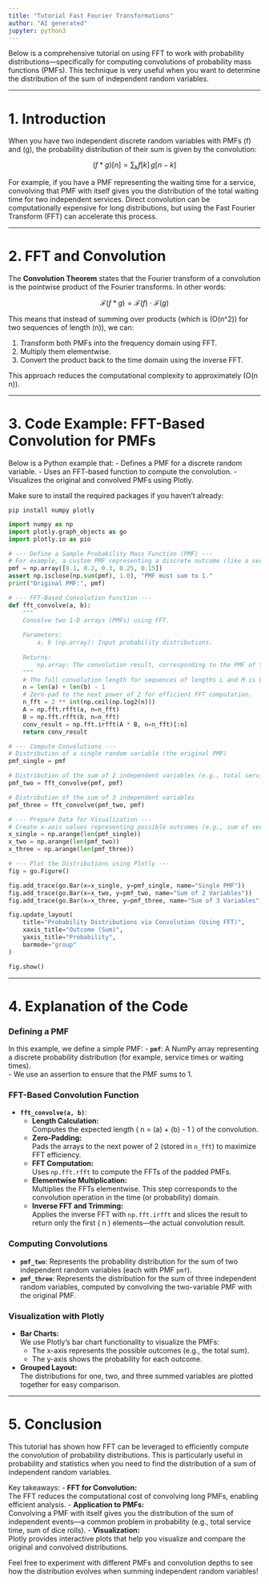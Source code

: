 ```yaml
---
title: "Tutorial Fast Fourier Transformations"
author: "AI generated"
jupyter: python3
---
```


Below is a comprehensive tutorial on using FFT to work with probability distributions—specifically for computing convolutions of probability mass functions (PMFs). This technique is very useful when you want to determine the distribution of the sum of independent random variables.

---

# 1. Introduction

When you have two independent discrete random variables with PMFs \(f\) and \(g\), the probability distribution of their sum is given by the convolution:

$$
(f * g)[n] = \sum_{k} f[k] \, g[n - k]
$$

For example, if you have a PMF representing the waiting time for a service, convolving that PMF with itself gives you the distribution of the total waiting time for two independent services. Direct convolution can be computationally expensive for long distributions, but using the Fast Fourier Transform (FFT) can accelerate this process.

---

# 2. FFT and Convolution

The **Convolution Theorem** states that the Fourier transform of a convolution is the pointwise product of the Fourier transforms. In other words:

$$
\mathcal{F}(f * g) = \mathcal{F}(f) \cdot \mathcal{F}(g)
$$

This means that instead of summing over products (which is \(O(n^2)\) for two sequences of length \(n\)), we can:

1. Transform both PMFs into the frequency domain using FFT.
2. Multiply them elementwise.
3. Convert the product back to the time domain using the inverse FFT.

This approach reduces the computational complexity to approximately \(O(n \log n)\).

---

# 3. Code Example: FFT-Based Convolution for PMFs

Below is a Python example that:
- Defines a PMF for a discrete random variable.
- Uses an FFT-based function to compute the convolution.
- Visualizes the original and convolved PMFs using Plotly.

Make sure to install the required packages if you haven’t already:

```
pip install numpy plotly
```

```python
import numpy as np
import plotly.graph_objects as go
import plotly.io as pio

# --- Define a Sample Probability Mass Function (PMF) ---
# For example, a custom PMF representing a discrete outcome (like a service time)
pmf = np.array([0.1, 0.2, 0.3, 0.25, 0.15])
assert np.isclose(np.sum(pmf), 1.0), "PMF must sum to 1."
print("Original PMF:", pmf)

# --- FFT-Based Convolution Function ---
def fft_convolve(a, b):
    """
    Convolve two 1-D arrays (PMFs) using FFT.
    
    Parameters:
        a, b (np.array): Input probability distributions.
        
    Returns:
        np.array: The convolution result, corresponding to the PMF of the sum.
    """
    # The full convolution length for sequences of lengths L and M is L + M - 1.
    n = len(a) + len(b) - 1
    # Zero-pad to the next power of 2 for efficient FFT computation.
    n_fft = 2 ** int(np.ceil(np.log2(n)))
    A = np.fft.rfft(a, n=n_fft)
    B = np.fft.rfft(b, n=n_fft)
    conv_result = np.fft.irfft(A * B, n=n_fft)[:n]
    return conv_result

# --- Compute Convolutions ---
# Distribution of a single random variable (the original PMF)
pmf_single = pmf

# Distribution of the sum of 2 independent variables (e.g., total service time for 2 events)
pmf_two = fft_convolve(pmf, pmf)

# Distribution of the sum of 3 independent variables
pmf_three = fft_convolve(pmf_two, pmf)

# --- Prepare Data for Visualization ---
# Create x-axis values representing possible outcomes (e.g., sum of service times)
x_single = np.arange(len(pmf_single))
x_two = np.arange(len(pmf_two))
x_three = np.arange(len(pmf_three))
```

```python
# --- Plot the Distributions using Plotly ---
fig = go.Figure()

fig.add_trace(go.Bar(x=x_single, y=pmf_single, name="Single PMF"))
fig.add_trace(go.Bar(x=x_two, y=pmf_two, name="Sum of 2 Variables"))
fig.add_trace(go.Bar(x=x_three, y=pmf_three, name="Sum of 3 Variables"))

fig.update_layout(
    title="Probability Distributions via Convolution (Using FFT)",
    xaxis_title="Outcome (Sum)",
    yaxis_title="Probability",
    barmode="group"
)

fig.show()
```

---

# 4. Explanation of the Code

### Defining a PMF

In this example, we define a simple PMF:
- **`pmf`**: A NumPy array representing a discrete probability distribution (for example, service times or waiting times).  
- We use an assertion to ensure that the PMF sums to 1.

### FFT-Based Convolution Function

- **`fft_convolve(a, b)`**:
  - **Length Calculation:**  
    Computes the expected length \( n = \text{len}(a) + \text{len}(b) - 1 \) of the convolution.
  - **Zero-Padding:**  
    Pads the arrays to the next power of 2 (stored in `n_fft`) to maximize FFT efficiency.
  - **FFT Computation:**  
    Uses `np.fft.rfft` to compute the FFTs of the padded PMFs.
  - **Elementwise Multiplication:**  
    Multiplies the FFTs elementwise. This step corresponds to the convolution operation in the time (or probability) domain.
  - **Inverse FFT and Trimming:**  
    Applies the inverse FFT with `np.fft.irfft` and slices the result to return only the first \( n \) elements—the actual convolution result.

### Computing Convolutions

- **`pmf_two`**: Represents the probability distribution for the sum of two independent random variables (each with PMF `pmf`).
- **`pmf_three`**: Represents the distribution for the sum of three independent random variables, computed by convolving the two-variable PMF with the original PMF.

### Visualization with Plotly

- **Bar Charts:**  
  We use Plotly's bar chart functionality to visualize the PMFs:
  - The x-axis represents the possible outcomes (e.g., the total sum).
  - The y-axis shows the probability for each outcome.
- **Grouped Layout:**  
  The distributions for one, two, and three summed variables are plotted together for easy comparison.

---

# 5. Conclusion

This tutorial has shown how FFT can be leveraged to efficiently compute the convolution of probability distributions. This is particularly useful in probability and statistics when you need to find the distribution of a sum of independent random variables.

Key takeaways:
- **FFT for Convolution:**  
  The FFT reduces the computational cost of convolving long PMFs, enabling efficient analysis.
- **Application to PMFs:**  
  Convolving a PMF with itself gives you the distribution of the sum of independent events—a common problem in probability (e.g., total service time, sum of dice rolls).
- **Visualization:**  
  Plotly provides interactive plots that help you visualize and compare the original and convolved distributions.

Feel free to experiment with different PMFs and convolution depths to see how the distribution evolves when summing independent random variables!